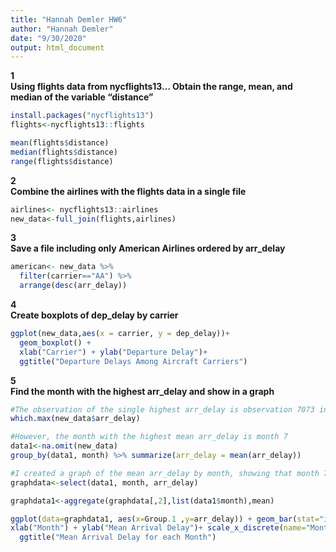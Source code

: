 ---
title: "Hannah Demler HW6"
author: "Hannah Demler"
date: "9/30/2020"
output: html_document
---

**1**  
**Using flights data from nycflights13... Obtain the range, mean, and median of the variable "distance"**  
```{r}
install.packages("nycflights13")
flights<-nycflights13::flights

mean(flights$distance)
median(flights$distance)
range(flights$distance)
```
**2**  
**Combine the airlines with the flights data in a single file**
```{r}
airlines<- nycflights13::airlines
new_data<-full_join(flights,airlines)
```

**3**  
**Save a file including only American Airlines ordered by arr_delay**
```{r}
american<- new_data %>%
  filter(carrier=="AA") %>%
  arrange(desc(arr_delay))
```

**4**  
**Create boxplots of dep_delay by carrier**
```{r}
ggplot(new_data,aes(x = carrier, y = dep_delay))+
  geom_boxplot() +
  xlab("Carrier") + ylab("Departure Delay")+ 
  ggtitle("Departure Delays Among Aircraft Carriers")
```

**5**  
**Find the month with the highest arr_delay and show in a graph**
```{r}
#The observation of the single highest arr_delay is observation 7073 in month 1
which.max(new_data$arr_delay)

#However, the month with the highest mean arr_delay is month 7
data1<-na.omit(new_data)
group_by(data1, month) %>% summarize(arr_delay = mean(arr_delay))

#I created a graph of the mean arr_delay by month, showing that month 7 has the highest mean arr_delay
graphdata<-select(data1, month, arr_delay)

graphdata1<-aggregate(graphdata[,2],list(data1$month),mean)

ggplot(data=graphdata1, aes(x=Group.1 ,y=arr_delay)) + geom_bar(stat="identity")+
xlab("Month") + ylab("Mean Arrival Delay")+ scale_x_discrete(name="Month",limits=c("1","2","3","4","5","6","7","8","9","10","11","12"))+
  ggtitle("Mean Arrival Delay for each Month") 
```

